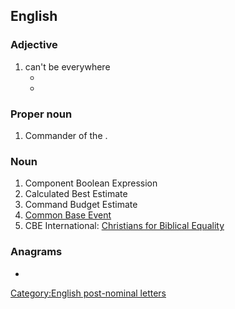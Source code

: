 ==English==

===Adjective===
{{en-adj|-}}

# can't be everywhere
#* {{quote-video|passage=''''CBE''', Minister,' he replied, unhappily. I wasn't sure what he meant. Could I have been awarded the CBE.? – or could he? He explained. "Can't Be Everywhere'.|actor=Antony Jay and Jonathan Lynn in|episode=Economy Drive|title=Yes Minister|date=10 March 1980}}
#* {{quote-news|passage=My source says: ‘The answer was “'''CBE'''” – palace-speak for “Can’t be everywhere.”’|author=Ephraim Hardcastle|work=The Daily Mail|date=2 July 2015}}

===Proper noun===
{{en-proper noun}}

# Commander of the {{w|Order of the British Empire}}.

===Noun===
{{en-noun|?}}

# Component Boolean Expression
# Calculated Best Estimate
# Command Budget Estimate
# [[w:Common Base Event|Common Base Event]]
# CBE International: [[w:https://www.cbeinternational.org/event-category/cbe-conferences|Christians for Biblical Equality]]

===Anagrams===
* {{anagrams|en|B.C.E.|BCE|ECB}}

[[Category:English post-nominal letters]]